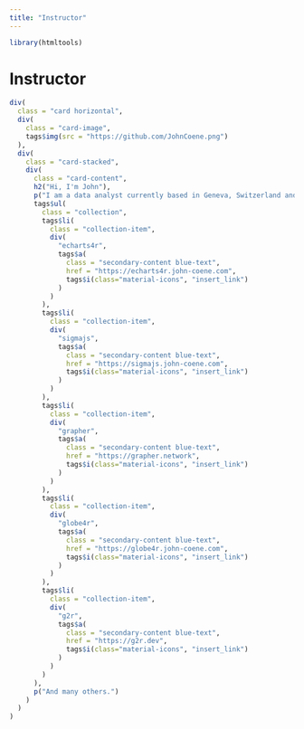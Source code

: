 ```yaml
---
title: "Instructor"
---
```


```r
library(htmltools)
```

<div class="container" style="min-height:75vh;">

<h1>Instructor</h1>

```r
div(
  class = "card horizontal",
  div(
    class = "card-image",
    tags$img(src = "https://github.com/JohnCoene.png")
  ),
  div(
    class = "card-stacked",
    div(
      class = "card-content",
      h2("Hi, I'm John"),
      p("I am a data analyst currently based in Geneva, Switzerland and I have build numerous packages for interactive visualisations."),
      tags$ul(
        class = "collection",
        tags$li(
          class = "collection-item",
          div(
            "echarts4r",
            tags$a(
              class = "secondary-content blue-text",
              href = "https://echarts4r.john-coene.com",
              tags$i(class="material-icons", "insert_link")
            )
          )
        ),
        tags$li(
          class = "collection-item",
          div(
            "sigmajs",
            tags$a(
              class = "secondary-content blue-text",
              href = "https://sigmajs.john-coene.com",
              tags$i(class="material-icons", "insert_link")
            )
          )
        ),
        tags$li(
          class = "collection-item",
          div(
            "grapher",
            tags$a(
              class = "secondary-content blue-text",
              href = "https://grapher.network",
              tags$i(class="material-icons", "insert_link")
            )
          )
        ),
        tags$li(
          class = "collection-item",
          div(
            "globe4r",
            tags$a(
              class = "secondary-content blue-text",
              href = "https://globe4r.john-coene.com",
              tags$i(class="material-icons", "insert_link")
            )
          )
        ),
        tags$li(
          class = "collection-item",
          div(
            "g2r",
            tags$a(
              class = "secondary-content blue-text",
              href = "https://g2r.dev",
              tags$i(class="material-icons", "insert_link")
            )
          )
        )
      ),
      p("And many others.")
    )
  )
)
```

</div>